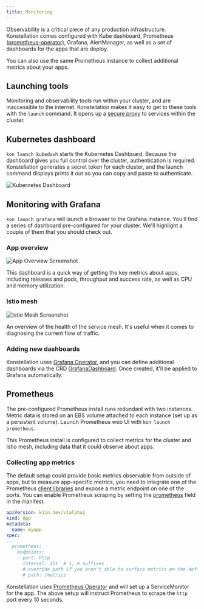 ```yaml
---
title: Monitoring
---
```


Observability is a critical piece of any production infrastructure. Konstellation comes configured with Kube dashboard, Prometheus ([prometheus-operator](https://github.com/coreos/prometheus-operator)), Grafana, AlertManager, as well as a set of dashboards for the apps that are deploy.

You can also use the same Prometheus instance to collect additional metrics about your apps.

## Launching tools

Monitoring and observability tools run within your cluster, and are inaccessible to the internet. Konstellation makes it easy to get to these tools with the `launch` command. It opens up a [secure proxy](https://kubernetes.io/docs/concepts/cluster-administration/proxies/#proxies) to services within the cluster.

## Kubernetes dashboard

`kon launch kubedash` starts the Kubernetes Dashboard. Because the dashboard gives you full control over the cluster, authentication is required. Konstellation generates a secret token for each cluster, and the launch command displays prints it out so you can copy and paste to authenticate.

![Kubernetes Dashboard](/img/screen/kubedash.png)

## Monitoring with Grafana

`kon launch grafana` will launch a browser to the Grafana instance. You'll find a series of dashboard pre-configured for your cluster. We'll highlight a couple of them that you should check out.

### App overview

![App Overview Screenshot](/img/screen/grafana-app-overview.png)

This dashboard is a quick way of getting the key metrics about apps, including releases and pods, throughput and success rate, as well as CPU and memory utilization.

### Istio mesh

![Istio Mesh Screenshot](/img/screen/grafana-istio-mesh.png)

An overview of the health of the service mesh. It's useful when it comes to diagnosing the current flow of traffic.

### Adding new dashboards

Konstellation uses [Grafana Operator](https://github.com/integr8ly/grafana-operator), and you can define additional dashboards via the CRD [GrafanaDashboard](https://github.com/integr8ly/grafana-operator/blob/master/documentation/dashboards.md). Once created, it'll be applied to Grafana automatically.

## Prometheus

The pre-configured Prometheus install runs redundant with two instances. Metric data is stored on an EBS volume attached to each instance (set up as a persistent volume). Launch Prometheus web UI with `kon launch prometheus`.

This Prometheus install is configured to collect metrics for the cluster and Istio mesh, including data that it could observe about apps.

### Collecting app metrics

The default setup could provide basic metrics observable from outside of apps, but to measure app-specific metrics, you need to integrate one of the Prometheus [client libraries](https://prometheus.io/docs/instrumenting/clientlibs/) and expose a metric endpoint on one of the ports. You can enable Prometheus scraping by setting the [prometheus](../reference/manifest.md#prometheusspec) field in the manifest.

```yaml title="App.yaml"
apiVersion: k11n.dev/v1alpha1
kind: App
metadata:
  name: myapp
spec:
...
  prometheus:
    endpoints:
    - port: http
      interval: 15s  # s, m suffixes
      # override path if you aren't able to surface metrics on the default /metrics path
      # path: /metrics
```

Konstellation uses [Prometheus Operator](https://github.com/coreos/prometheus-operator) and will set up a ServiceMonitor for the app. The above setup will instruct Prometheus to scrape the `http` port every 10 seconds.
